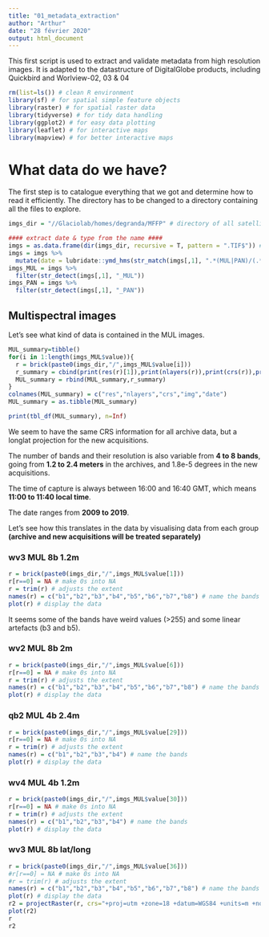 ```yaml
---
title: "01_metadata_extraction"
author: "Arthur"
date: "28 février 2020"
output: html_document
---
```


This first script is used to extract and validate metadata from high resolution images. It is adapted to the datastructure of DigitalGlobe products, including Quickbird and Worlview-02, 03 & 04

```r
rm(list=ls()) # clean R environment
library(sf) # for spatial simple feature objects
library(raster) # for spatial raster data
library(tidyverse) # for tidy data handling 
library(ggplot2) # for easy data plotting
library(leaflet) # for interactive maps
library(mapview) # for better interactive maps 
```


# What data do we have?

The first step is to catalogue everything that we got and determine how to read it efficiently. The directory has to be changed to a directory containing all the files to explore.

```r
imgs_dir = "//Glaciolab/homes/degranda/MFFP" # directory of all satellite images

#### extract date & type from the name ####
imgs = as.data.frame(dir(imgs_dir, recursive = T, pattern = ".TIF$")) # creates a dataframe of all image names 
imgs = imgs %>%
  mutate(date = lubridate::ymd_hms(str_match(imgs[,1], ".*(MUL|PAN)/(.*)(.-M|-P)2AS")[,3]))
imgs_MUL = imgs %>% 
  filter(str_detect(imgs[,1], "_MUL"))
imgs_PAN = imgs %>% 
  filter(str_detect(imgs[,1], "_PAN"))
```

## Multispectral images

Let's see what kind of data is contained in the MUL images.

```r
MUL_summary=tibble()
for(i in 1:length(imgs_MUL$value)){
  r = brick(paste0(imgs_dir,"/",imgs_MUL$value[i]))
  r_summary = cbind(print(res(r)[1]),print(nlayers(r)),print(crs(r)),print(imgs_MUL[i,]))
  MUL_summary = rbind(MUL_summary,r_summary)
}
colnames(MUL_summary) = c("res","nlayers","crs","img","date")
MUL_summary = as.tibble(MUL_summary)
```

```r
print(tbl_df(MUL_summary), n=Inf)
```

We seem to have the same CRS information for all archive data, but a longlat projection for the new acquisitions. 
  
The number of bands and their resolution is also variable from **4 to 8 bands**, going from **1.2 to 2.4 meters** in the archives, and 1.8e-5 degrees in the new acquisitions.  
  
The time of capture is always between 16:00 and 16:40 GMT, which means **11:00 to 11:40 local time**.  
  
The date ranges from **2009 to 2019**.  
  
Let's see how this translates in the data by visualising data from each group  
**(archive and new acquisitions will be treated separately)**

### wv3 MUL 8b 1.2m

```r
r = brick(paste0(imgs_dir,"/",imgs_MUL$value[1]))
r[r==0] = NA # make 0s into NA
r = trim(r) # adjusts the extent
names(r) = c("b1","b2","b3","b4","b5","b6","b7","b8") # name the bands
plot(r) # display the data
```

It seems some of the bands have weird values (>255) and some linear artefacts (b3 and b5).  

### wv2 MUL 8b 2m

```r
r = brick(paste0(imgs_dir,"/",imgs_MUL$value[6]))
r[r==0] = NA # make 0s into NA
r = trim(r) # adjusts the extent
names(r) = c("b1","b2","b3","b4","b5","b6","b7","b8") # name the bands
plot(r) # display the data
```

### qb2 MUL 4b 2.4m

```r
r = brick(paste0(imgs_dir,"/",imgs_MUL$value[29]))
r[r==0] = NA # make 0s into NA
r = trim(r) # adjusts the extent
names(r) = c("b1","b2","b3","b4") # name the bands
plot(r) # display the data
```

### wv4 MUL 4b 1.2m

```r
r = brick(paste0(imgs_dir,"/",imgs_MUL$value[30]))
r[r==0] = NA # make 0s into NA
r = trim(r) # adjusts the extent
names(r) = c("b1","b2","b3","b4") # name the bands
plot(r) # display the data
```

### wv3 MUL 8b lat/long 

```r
r = brick(paste0(imgs_dir,"/",imgs_MUL$value[36]))
#r[r==0] = NA # make 0s into NA
#r = trim(r) # adjusts the extent
names(r) = c("b1","b2","b3","b4","b5","b6","b7","b8") # name the bands
plot(r) # display the data
r2 = projectRaster(r, crs="+proj=utm +zone=18 +datum=WGS84 +units=m +no_defs +ellps=WGS84 +towgs84=0,0,0")
plot(r2)
r
r2
```